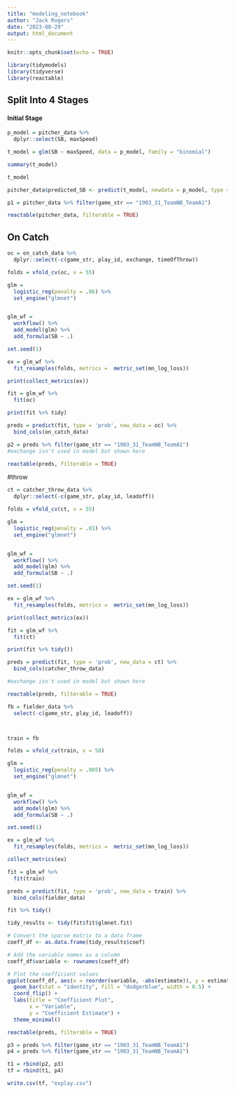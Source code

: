 ---
title: "modeling_notebook"
author: "Jack Rogers"
date: "2023-08-29"
output: html_document
---

```{r setup, include=FALSE}
knitr::opts_chunk$set(echo = TRUE)

library(tidymodels)
library(tidyverse)
library(reactable)
```

## Split Into 4 Stages

#### Initial Stage

```{r}
p_model = pitcher_data %>%
  dplyr::select(SB, maxSpeed)

t_model = glm(SB ~ maxSpeed, data = p_model, family = "binomial")

summary(t_model)

t_model
```

```{r}
pitcher_data$predicted_SB <- predict(t_model, newdata = p_model, type = "response")

p1 = pitcher_data %>% filter(game_str == "1903_31_TeamNB_TeamA1")

reactable(pitcher_data, filterable = TRUE)
```



## On Catch



```{r, echo=FALSE}
oc = on_catch_data %>%
  dplyr::select(-c(game_str, play_id, exchange, timeOfThrow)) 

folds = vfold_cv(oc, v = 55)

glm =
  logistic_reg(penalty = .06) %>%
  set_engine("glmnet")


glm_wf =
  workflow() %>%
  add_model(glm) %>%
  add_formula(SB ~ .)

set.seed(1)

ex = glm_wf %>%
  fit_resamples(folds, metrics =  metric_set(mn_log_loss))

print(collect_metrics(ex))

fit = glm_wf %>%
  fit(oc)

print(fit %>% tidy)

```



```{r}

preds = predict(fit, type = 'prob', new_data = oc) %>%
  bind_cols(on_catch_data)

p2 = preds %>% filter(game_str == "1903_31_TeamNB_TeamA1")
#exchange isn't used in model but shown here

reactable(preds, filterable = TRUE)
```

#throw


```{r}
ct = catcher_throw_data %>%
  dplyr::select(-c(game_str, play_id, leadoff))

folds = vfold_cv(ct, v = 55)

glm =
  logistic_reg(penalty = .01) %>%
  set_engine("glmnet")


glm_wf =
  workflow() %>%
  add_model(glm) %>%
  add_formula(SB ~ .)

set.seed(1)

ex = glm_wf %>%
  fit_resamples(folds, metrics =  metric_set(mn_log_loss))

print(collect_metrics(ex))


```



```{r}
fit = glm_wf %>%
  fit(ct)

print(fit %>% tidy())

preds = predict(fit, type = 'prob', new_data = ct) %>%
  bind_cols(catcher_throw_data)

#exchange isn't used in model but shown here

reactable(preds, filterable = TRUE)


```


```{r}
fb = fielder_data %>% 
  select(-c(game_str, play_id, leadoff))



train = fb

folds = vfold_cv(train, v = 58)

glm =
  logistic_reg(penalty = .005) %>%
  set_engine("glmnet")


glm_wf =
  workflow() %>%
  add_model(glm) %>%
  add_formula(SB ~ .)

set.seed(1)

ex = glm_wf %>%
  fit_resamples(folds, metrics =  metric_set(mn_log_loss))

collect_metrics(ex)

fit = glm_wf %>%
  fit(train)

preds = predict(fit, type = 'prob', new_data = train) %>%
  bind_cols(fielder_data)

fit %>% tidy()

```




```{r}
tidy_results <- tidy(fit$fit$glmnet.fit)

# Convert the sparse matrix to a data frame
coeff_df <- as.data.frame(tidy_results$coef)

# Add the variable names as a column
coeff_df$variable <- rownames(coeff_df)

# Plot the coefficient values
ggplot(coeff_df, aes(x = reorder(variable, -abs(estimate)), y = estimate)) +
  geom_bar(stat = "identity", fill = "dodgerblue", width = 0.5) +
  coord_flip() +
  labs(title = "Coefficient Plot",
       x = "Variable",
       y = "Coefficient Estimate") +
  theme_minimal()
```





``` {r}
reactable(preds, filterable = TRUE)

```


```{r}
p3 = preds %>% filter(game_str == "1903_31_TeamNB_TeamA1")
p4 = preds %>% filter(game_str == "1903_31_TeamNB_TeamA1")

t1 = rbind(p2, p3)
tf = rbind(t1, p4)

write.csv(tf, "explay.csv")
```

